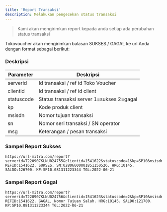 ```yaml
---
title: 'Report Transaksi'
description: Melakukan pengecekan status transaksi
---
```


> Kami akan mengirimkan report kepada anda setiap ada perubahan status transaksi

Tokovoucher akan mengirimkan balasan SUKSES / GAGAL ke url Anda dengan format sebagai berikut:

### Deskripsi
| Parameter   | Deskripsi                                                                                                              |
|-------------|------------------------------------------------------------------------------------------------------------------------|
| serverid      | Id transaksi / ref id Toko Voucher                                                                                                   | 
| clientid      |Id transaksi / ref id client                                                                                                       | 
| statuscode      | Status transaksi server 1=sukses 2=gagal                                     | 
| kp   | Kode produk client                                                            | 
| msisdn | Nomor tujuan transaksi                                                                                                     | 
| sn   | Nomor seri transaksi / SN operator| 
| msg   | Keterangan / pesan transaksi| 





### Sampel Report Sukses

```
https://url-mitra.com/report?serverid=T220907KLNU024755&clientid=1541622&statuscode=1&kp=SP10&msisdn=081311223344&sn=02806600001851150526&msg=TRXID:T220907KLNU024755. REFID:1541622. SUKSES, SN:02806600001851150526. HRG:10145. SALDO:126700. KP:SP10.081311223344 TGL:2022-06-21
```

### Sampel Report Gagal

```
https://url-mitra.com/report?serverid=T220907KLNU024756&clientid=1541623&statuscode=2&kp=SP10&msisdn=081311223344&sn=&msg=TRXID:T220907KLNU024755. REFID:1541622. GAGAL, Nomor Tujuan Salah. HRG:10145. SALDO:121700. KP:SP10.081311223344 TGL:2022-06-21
```
